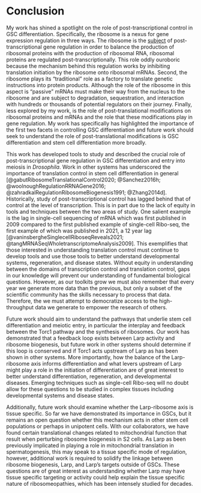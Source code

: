 \setstretch{2.0}
# Conclusion

My work has shined a spotlight on the role of post-transcriptional control in GSC differentiation. Specifically, the ribosome is a nexus for gene expression regulation in three ways. The ribosome is the [subject]{.ul} of post-transcriptional gene regulation in order to balance the production of ribosomal proteins with the production of ribosomal RNA, ribosomal proteins are regulated post-transcriptionally. This role oddly ouroboric because the mechanism behind this regulation works by inhibiting translation initiation by the ribosome onto ribosomal mRNAs. Second, the ribosome plays its "traditional" role as a factory to translate genetic instructions into protein products. Although the role of the ribosome in this aspect is "passive" mRNAs must make their way from the nucleus to the ribosome and are subject to degradation, sequestration, and interaction with hundreds or thousands of potential regulators on their journey. Finally, less explored by my work, is the role of post-translational modifications on ribosomal proteins and mRNAs and the role that these modifications play in gene regulation. My work has specifically has highlighted the importance of the first two facets in controlling GSC differentiation and future work should seek to understand the role of post-translational modifications is GSC differentiation and stem cell differentiation more broadly.

This work has developed tools to study and described the crucial role of post-transcriptional gene regulation in GSC differentiation and entry into meiosis in *Drosophila*. Work in other systems has underscored the importance of translation control in stem cell differentiation in general [@gabutRibosomeTranslationalControl2020; @Sanchez2016h; @woolnoughRegulationRRNAGene2016; @zahradkalRegulationRibosomeBiogenesis1991; @Zhang2014d]. Historically, study of post-transcriptional control has lagged behind that of control at the level of transcription. This is in part due to the lack of equity in tools and techniques between the two areas of study. One salient example is the lag in single-cell sequencing of mRNA which was first published in 2009 compared to the first published example of single-cell Ribo-seq, the first example of which was published in 2021, a 12 year lag [@vaninsbergheSinglecellRiboseqReveals2021; @tangMRNASeqWholetranscriptomeAnalysis2009]. This exemplifies that those interested in understanding translation control must continue to develop tools and use those tools to better understand developmental systems, regeneration, and disease states. Without equity in understanding between the domains of transcription control and translation control, gaps in our knowledge will prevent our understanding of fundamental biological questions. However, as our toolkits grow we must also remember that every year we generate more data than the previous, but only a subset of the scientific community has the skills necessary to process that data. Therefore, the we must attempt to democratize access to the high-throughput data we generate to empower the research of others. 

Future work should aim to understand the pathways that underlie stem cell differentiation and meiotic entry, in particular the interplay and feedback between the Torc1 pathway and the synthesis of ribosomes. Our work has demonstrated that a feedback loop exists between Larp activity and ribosome biogenesis, but future work in other systems should determine if this loop is conserved and if Torc1 acts upstream of Larp as has been shown in other systems. More importantly, how the balance of the Larp-ribosome axis informs differentiation and what levers upstream of Larp might play a role in the initiation of differentiation are of great interest to better understand differentiation, regeneration, and developmental diseases. Emerging techniques such as single-cell Ribo-seq will no doubt allow for these questions to be studied in complex tissues including developmental systems and disease states. 

Additionally, future work should examine whether the Larp-ribosome axis is tissue specific. So far we have demonstrated its importance in GSCs, but it remains an open question whether this mechanism acts in other stem cell populations or perhaps in unipotent cells. With our collaborators, we have found certain translational changes related to mitochondrial function that result when perturbing ribosome biogenesis in S2 cells. As Larp as been previously implicated in playing a role in mitochondrial translation in spermatogenesis, this may speak to a tissue specific mode of regulation, however, additional work is required to solidify the linkage between ribosome biogenesis, Larp, and Larp's targets outside of GSCs. These questions are of great interest as understanding whether Larp may have tissue specific targeting or activity could help explain the tissue specific nature of ribosomeopathies, which has been intensely studied for decades.
